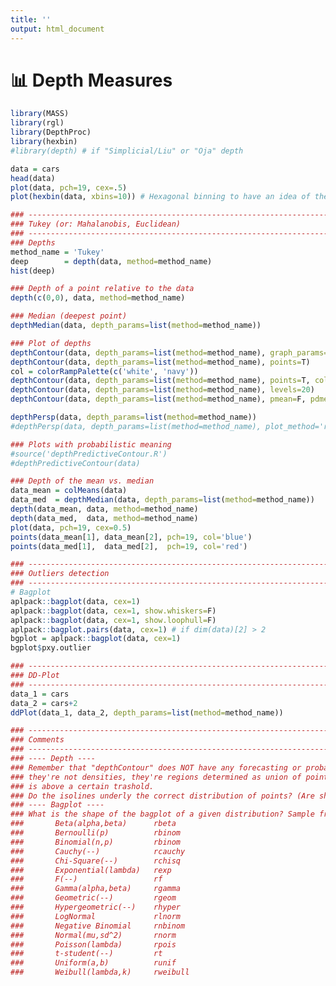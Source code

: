 ```yaml
---
title: ''
output: html_document
---
```


# 📊 **Depth Measures**

```r
library(MASS)
library(rgl)
library(DepthProc)
library(hexbin)
#library(depth) # if "Simplicial/Liu" or "Oja" depth

data = cars
head(data)
plot(data, pch=19, cex=.5)
plot(hexbin(data, xbins=10)) # Hexagonal binning to have an idea of the density of the data

### ---------------------------------------------------------------------------------------
### Tukey (or: Mahalanobis, Euclidean) 
### ---------------------------------------------------------------------------------------
### Depths
method_name = 'Tukey'
deep        = depth(data, method=method_name) 
hist(deep)

### Depth of a point relative to the data
depth(c(0,0), data, method=method_name) 

### Median (deepest point)
depthMedian(data, depth_params=list(method=method_name))

### Plot of depths
depthContour(data, depth_params=list(method=method_name), graph_params=list(main='Contours'))
depthContour(data, depth_params=list(method=method_name), points=T)
col = colorRampPalette(c('white', 'navy'))
depthContour(data, depth_params=list(method=method_name), points=T, colors=col)
depthContour(data, depth_params=list(method=method_name), levels=20)
depthContour(data, depth_params=list(method=method_name), pmean=F, pdmedian=F)

depthPersp(data, depth_params=list(method=method_name))
#depthPersp(data, depth_params=list(method=method_name), plot_method='rgl')

### Plots with probabilistic meaning
#source('depthPredictiveContour.R')
#depthPredictiveContour(data)

### Depth of the mean vs. median
data_mean = colMeans(data)
data_med  = depthMedian(data, depth_params=list(method=method_name))
depth(data_mean, data, method=method_name)
depth(data_med,  data, method=method_name)
plot(data, pch=19, cex=0.5)
points(data_mean[1], data_mean[2], pch=19, col='blue')
points(data_med[1],  data_med[2],  pch=19, col='red')

### ---------------------------------------------------------------------------------------
### Outliers detection 
### ---------------------------------------------------------------------------------------
# Bagplot
aplpack::bagplot(data, cex=1)
aplpack::bagplot(data, cex=1, show.whiskers=F)
aplpack::bagplot(data, cex=1, show.loophull=F)
aplpack::bagplot.pairs(data, cex=1) # if dim(data)[2] > 2
bgplot = aplpack::bagplot(data, cex=1)
bgplot$pxy.outlier

### ---------------------------------------------------------------------------------------
### DD-Plot 
### ---------------------------------------------------------------------------------------
data_1 = cars
data_2 = cars+2
ddPlot(data_1, data_2, depth_params=list(method=method_name))

### ---------------------------------------------------------------------------------------
### Comments
### ---------------------------------------------------------------------------------------
### ---- Depth ----
### Remember that "depthContour" does NOT have any forecasting or probabilistic meaning,
### they're not densities, they're regions determined as union of points for which the depth
### is above a certain trashold.
### Do the isolines underly the correct distribution of points? (Are shapes coherent?)
### ---- Bagplot ----
### What is the shape of the bagplot of a given distribution? Sample from distributions:
###       Beta(alpha,beta)      rbeta
###       Bernoulli(p)          rbinom  
###       Binomial(n,p)         rbinom
###       Cauchy(--)            rcauchy
###       Chi-Square(--)        rchisq
###       Exponential(lambda)   rexp
###       F(--)                 rf
###       Gamma(alpha,beta)     rgamma
###       Geometric(--)         rgeom
###       Hypergeometric(--)    rhyper
###       LogNormal             rlnorm
###       Negative Binomial     rnbinom
###       Normal(mu,sd^2)       rnorm
###       Poisson(lambda)       rpois
###       t-student(--)         rt
###       Uniform(a,b)          runif
###       Weibull(lambda,k)     rweibull
```
